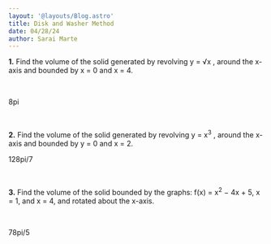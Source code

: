```yaml
---
layout: '@layouts/Blog.astro'
title: Disk and Washer Method 
date: 04/28/24
author: Sarai Marte
---
```


<span style=" font-family: var(--primaryFont);">

**1.** Find the volume of the solid generated by revolving y = √x , around the x-axis and bounded by x = 0 and x = 4.

&nbsp;&nbsp;&nbsp;&nbsp;


8pi

&nbsp;&nbsp;&nbsp;&nbsp;

**2.** Find the volume of the solid generated by revolving y = x<sup>3</sup> , around the x-axis and bounded by y = 0 and x = 2.


128pi/7

&nbsp;&nbsp;&nbsp;&nbsp;

**3.**  Find the volume of the solid bounded by the graphs: f(x) = x<sup>2</sup> − 4x + 5, x = 1, and x = 4, and rotated about the x-axis.

&nbsp;&nbsp;&nbsp;&nbsp;

78pi/5

&nbsp;&nbsp;&nbsp;&nbsp;

</span>